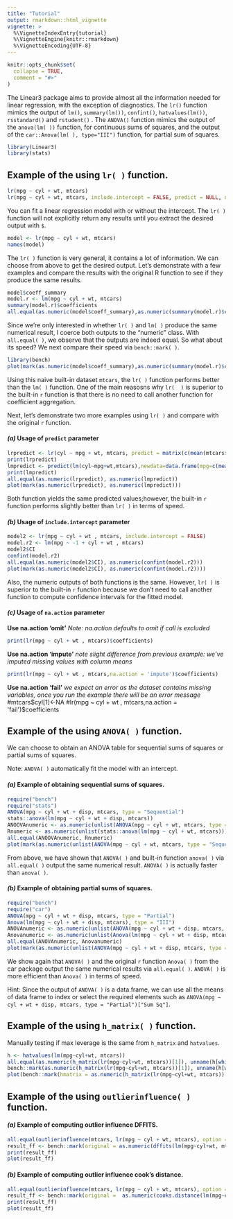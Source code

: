 ```yaml
---
title: "Tutorial"
output: rmarkdown::html_vignette
vignette: >
  %\VignetteIndexEntry{tutorial}
  %\VignetteEngine{knitr::rmarkdown}
  %\VignetteEncoding{UTF-8}
---
```


```r
knitr::opts_chunk$set(
  collapse = TRUE,
  comment = "#>"
)
```

The Linear3 package aims to provide almost all the information needed for linear regression, with the exception of diagnostics. The `lr()` function mimics the output of `lm()`, `summary(lm())`, `confint()`, `hatvalues(lm())`, `rsstandard()` and `rstudent()` . The `ANOVA()` function mimics the output of the `anova(lm( ))` function, for continuous sums of squares, and the output of the `car::Anova(lm( ), type="III")` function, for partial sum of squares.

```r
library(Linear3)
library(stats)
```

## Example of the using `lr( )` function. 

```r
lr(mpg ~ cyl + wt, mtcars)
lr(mpg ~ cyl + wt, mtcars, include.intercept = FALSE, predict = NULL, na.action = 'omit')
```

You can fit a linear regression model with or without the intercept. The `lr( )` function will not explicitly return any results until you extract the desired output with `$`. 

```r
model <- lr(mpg ~ cyl + wt, mtcars)
names(model)
```

The `lr( )` function is very general, it contains a lot of information. We can choose from above to get the desired output. Let's demonstrate with a few examples and compare the results with the original R function to see if they produce the same results. 

```r
model$coeff_summary
model.r <- lm(mpg ~ cyl + wt, mtcars)
summary(model.r)$coefficients
all.equal(as.numeric(model$coeff_summary),as.numeric(summary(model.r)$coefficients))
```

Since we're only interested in whether `lr( )` and `lm( )` produce the same numerical result, I coerce both outputs to the "numeric" class. With `all.equal( )`, we observe that the outputs are indeed equal. So what about its speed? We next compare their speed via `bench::mark( )`.

```r
library(bench)
plot(mark(as.numeric(model$coeff_summary),as.numeric(summary(model.r)$coefficients)))
```

Using this naive built-in dataset `mtcars`, the `lr( )` function performs better than the `lm( )` function. One of the main reasosns why `lr(  )` is superior to the built-in `r` function is that there is no need to call another function for coefficient aggregation. 

Next, let's demonstrate two more examples using `lr( )` and compare with the original `r` function.

#### _(a)_ Usage of `predict` parameter
```r
lrpredict <- lr(cyl ~ mpg + wt, mtcars, predict = matrix(c(mean(mtcars$mpg),18,mean(mtcars$wt), 4), 2, 2))$predicted
print(lrpredict)
lmpredict <- predict(lm(cyl~mpg+wt,mtcars),newdata=data.frame(mpg=c(mean(mtcars$mpg),18), wt = c(mean(mtcars$wt),4)))
print(lmpredict)
all.equal(as.numeric(lrpredict), as.numeric(lmpredict))
plot(mark(as.numeric(lrpredict), as.numeric(lmpredict)))
```

Both function yields the same predicted values;however, the built-in `r` function performs slightly better than `lr( )` in terms of speed. 

#### _(b)_ Usage of `include.intercept` parameter
```r
model2 <- lr(mpg ~ cyl + wt , mtcars, include.intercept = FALSE)
model.r2 <- lm(mpg ~ -1 + cyl + wt , mtcars)
model2$CI
confint(model.r2)
all.equal(as.numeric(model2$CI), as.numeric(confint(model.r2)))
plot(mark(as.numeric(model2$CI), as.numeric(confint(model.r2))))
```

Also, the numeric outputs of both functions is the same. However, `lr( )` is superior to the built-in `r` function because we don't need to call another function to compute confidence intervals for the fitted model. 

#### _(c)_ Usage of `na.action` parameter
**Use na.action 'omit'**
*Note: na.action defaults to omit if call is excluded*
```r
print(lr(mpg ~ cyl + wt , mtcars)$coefficients)
```

**Use na.action 'impute'**
*note slight difference from previous example: we've imputed missing values with column means*
```r
print(lr(mpg ~ cyl + wt , mtcars,na.action = 'impute')$coefficients)
```

**Use na.action 'fail'**
*we expect an error as the dataset contains missing variables, once you run the example there will be an error message*
#mtcars$cyl[1]<-NA
#lr(mpg ~ cyl + wt , mtcars,na.action = 'fail')$coefficients


## Example of the using `ANOVA( )` function.

We can choose to obtain an ANOVA table for sequential sums of squares or partial sums of squares. 

Note: `ANOVA( )` automatically fit the model with an intercept.

#### _(a)_ Example of obtaining sequential sums of squares. 

```r
require("bench")
require("stats")
ANOVA(mpg ~ cyl + wt + disp, mtcars, type = "Sequential")
stats::anova(lm(mpg ~ cyl + wt + disp, mtcars))
ANOOVAnumeric <- as.numeric(unlist(ANOVA(mpg ~ cyl + wt, mtcars, type = "Sequential")))
Rnumeric <- as.numeric(unlist(stats::anova(lm(mpg ~ cyl + wt, mtcars))))
all.equal(ANOOVAnumeric, Rnumeric)
plot(mark(as.numeric(unlist(ANOVA(mpg ~ cyl + wt, mtcars, type = "Sequential"))), as.numeric(unlist(stats::anova(lm(mpg ~ cyl + wt, mtcars))))))
```

From above, we have shown that `ANOVA( )` and built-in function `anova( )` via `all.equal( )` output the same numerical result. `ANOVA( )` is actually faster than `anova( )`.

#### _(b)_ Example of obtaining partial sums of squares. 
```r
require("bench")
require("car")
ANOVA(mpg ~ cyl + wt + disp, mtcars, type = "Partial")
Anova(lm(mpg ~ cyl + wt + disp, mtcars), type = "III")
ANOVAnumeric <- as.numeric(unlist(ANOVA(mpg ~ cyl + wt + disp, mtcars, type = "Partial")))
Anovanumeric <- as.numeric(unlist(Anova(lm(mpg ~ cyl + wt + disp, mtcars), type = "III")))
all.equal(ANOVAnumeric, Anovanumeric)
plot(mark(as.numeric(unlist(ANOVA(mpg ~ cyl + wt + disp, mtcars, type = "Partial"))), as.numeric(unlist(Anova(lm(mpg ~ cyl + wt + disp, mtcars), type = "III")))))
```

We show again that `ANOVA( )` and the original `r` function `Anova( )` from the car package output the same numerical results via `all.equal( )`. `ANOVA( )` is more efficient than `Anova( )` in terms of speed.

Hint: Since the output of `ANOVA( )` is a data.frame, we can use all the means of data frame to index or select the required elements such as `ANOVA(mpg ~ cyl + wt + disp, mtcars, type = "Partial")["Sum Sq"]`.

## Example of the using `h_matrix( )` function.

Manually testing if max leverage is the same from `h_matrix` and `hatvalues`.

```r
h <- hatvalues(lm(mpg~cyl+wt, mtcars))
all.equal(as.numeric(h_matrix(lr(mpg~cyl+wt, mtcars))[1]), unname(h[which.max(h)]))
bench::mark(as.numeric(h_matrix(lr(mpg~cyl+wt, mtcars))[1]), unname(h[which.max(h)]))
plot(bench::mark(hmatrix = as.numeric(h_matrix(lr(mpg~cyl+wt, mtcars))[1]), original = unname(h[which.max(h)])))
```

## Example of the using `outlierinfluence( )` function.

#### _(a)_ Example of computing outlier influence DFFITS.

```r
all.equal(outlierinfluence(mtcars, lr(mpg ~ cyl + wt, mtcars), option = "dffits") , as.numeric(dffits(lm(mpg~cyl+wt, mtcars))))
result_ff <- bench::mark(original = as.numeric(dffits(lm(mpg~cyl+wt, mtcars))),mine = outlierinfluence(mtcars, lr(mpg ~ cyl + wt, mtcars), option = "dffits"))
print(result_ff)
plot(result_ff)
```

#### _(b)_ Example of computing outlier influence cook's distance.

```r
all.equal(outlierinfluence(mtcars, lr(mpg ~ cyl + wt, mtcars), option = "cd") , as.numeric(cooks.distance(lm(mpg~cyl+wt, mtcars))))
result_ff <- bench::mark(original =  as.numeric(cooks.distance(lm(mpg~cyl+wt, mtcars))),mine = outlierinfluence(mtcars, lr(mpg ~ cyl + wt, mtcars), option = "cd"))
print(result_ff)
plot(result_ff)
```

